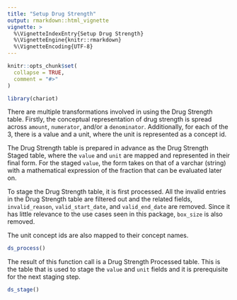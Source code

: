 ```yaml
---
title: "Setup Drug Strength"
output: rmarkdown::html_vignette
vignette: >
  %\VignetteIndexEntry{Setup Drug Strength}
  %\VignetteEngine{knitr::rmarkdown}
  %\VignetteEncoding{UTF-8}
---
```


```r
knitr::opts_chunk$set(
  collapse = TRUE,
  comment = "#>"
)
```

```r
library(chariot)
```

There are multiple transformations involved in using the Drug Strength 
table. Firstly, the conceptual representation of drug strength is spread across 
`amount`, `numerator`, and/or a `denominator`. Additionally, for each of the 3, 
there is a value and a unit, where the unit is represented as a concept id. 

The Drug Strength table is prepared in advance as the Drug Strength Staged table, 
where the `value` and `unit` are mapped and represented in their final form. 
For the staged `value`, the form takes on that of a varchar (string) with a mathematical 
expression of the fraction that can be evaluated later on.  

To stage the Drug Strength table, it is first processed. All the invalid entries 
in the Drug Strength table are filtered out and the related fields, `invalid_reason`, 
`valid_start_date`, and `valid_end_date` are removed. Since it has little relevance 
to the use cases seen in this package, `box_size` is also removed.  

The unit concept ids are also mapped to their concept names.

```r
ds_process()
```

The result of this function call is a Drug Strength Processed table. This is 
the table that is used to stage the `value` and `unit` fields and it is prerequisite 
for the next staging step. 

```r
ds_stage()
```

